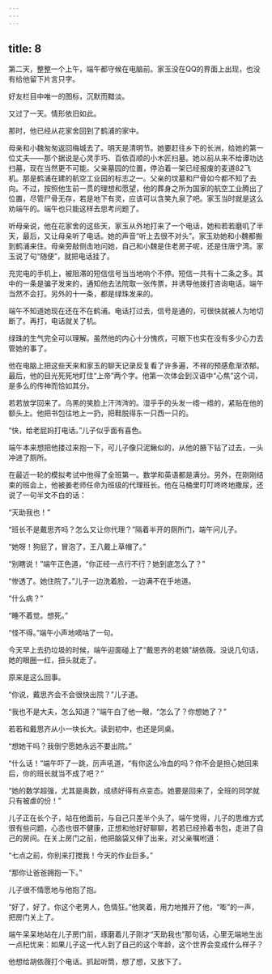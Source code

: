 ```yaml
---
---
---
```

title: 8
---




第二天，整整一个上午，端午都守候在电脑前。家玉没在QQ的界面上出现，也没有给他留下片言只字。

好友栏目中唯一的图标，沉默而黯淡。

又过了一天。情形依旧如此。

那时，他已经从花家舍回到了鹤浦的家中。





母亲和小魏匆匆返回梅城去了。明天是清明节。她要赶往乡下的长洲，给她的第一位丈夫——那个据说是心灵手巧、百依百顺的小木匠扫墓。她以前从来不给谭功达扫墓，现在当然更不可能。父亲墓园的位置，停泊着一架已经报废的麦道82飞机。那是鹤浦在建的航空工业园的标志之一。父亲的坟墓和尸骨如今都不知了去向。不过，按照他生前一贯的理想和愿望，他的葬身之所为国家的航空工业腾出了位置，尽管尸骨无存，若是地下有灵，应该可以含笑九泉了吧。家玉当时就是这么劝端午的。端午也只能这样去思考问题了。

听母亲说，他在花家舍的这些天，家玉从外地打来了一个电话，她和若若磨叽了半天，最后，又让母亲听了电话。她的声音“听上去很不对头”。家玉劝她和小魏都搬到鹤浦来住。母亲旁敲侧击地问她，自己和小魏是住老房子呢，还是住唐宁湾。家玉说了句“随便”，就把电话挂了。

充完电的手机上，被阻滞的短信信号当当地响个不停。短信一共有十二条之多。其中的一条是骗子发来的，通知他去法院取一张传票，并诱导他拨打咨询电话。端午当然不会打。另外的十一条，都是绿珠发来的。

端午不知道她现在还在不在鹤浦。电话打过去，信号是通的，可很快就被人为地切断了。再打，电话就关了机。

绿珠的生气完全可以理解。虽然他的内心十分愧疚，可眼下也实在没有多少心力去管她的事了。

他在电脑上把这些天来和家玉的聊天记录反复看了许多遍，不祥的预感愈渐浓郁。最后，他的目光死死地盯住“上帝”两个字。他第一次体会到汉语中“心焦”这个词，是多么的传神而恰如其分。

若若放学回来了。乌黑的笑脸上汗涔涔的。湿乎乎的头发一绺一绺的，紧贴在他的额头上。他把书包往地上一扔，把鞋脱得东一只西一只的。

“快，给老屁妈打电话。”儿子似乎面有喜色。

端午本来想把他搂过来抱一下，可儿子像只泥鳅似的，从他的腋下钻了过去，一头冲进了厕所。

在最近一轮的模拟考试中他得了全班第一。数学和英语都是满分。另外，在刚刚结束的班会上，他被姜老师任命为班级的代理班长。他在马桶里叮叮咚咚地撒尿，还说了一句半文不白的话：

“天助我也！”

“班长不是戴思齐吗？怎么又让你代理？”隔着半开的厕所门，端午问儿子。

“她呀！狗屁了，冒泡了，王八戴上草帽了。”

“别瞎说！”端午正色道，“你正经一点行不行？她到底怎么了？”

“惨透了。她住院了。”儿子一边洗着脸，一边满不在乎地道。

“什么病？”

“睡不着觉。想死。”

“怪不得。”端午小声地嘀咕了一句。

今天早上去扔垃圾的时候，端午迎面碰上了“戴思齐的老娘”胡依薇。没说几句话，她的眼圈一红，扭头就走了。

原来是这么回事。

“你说，戴思齐会不会很快出院？”儿子道。

“我也不是大夫，怎么知道？”端午白了他一眼，“怎么了？你想她了？”

若若和戴思齐从小一块长大。读到初中，也还是同桌。

“想她干吗？我倒宁愿她永远不要出院。”

“什么话！”端午吓了一跳，厉声吼道，“有你这么冷血的吗？你不会是担心她回来后，你的班长就当不成了吧？”

“她的数学超强，尤其是奥数，成绩好得有点变态。她要是回来了，全班的同学就只有被虐的份！”

儿子正在长个子，站在他面前，与自己只差半个头了。端午觉得，儿子的思维方式很有些问题，心态也很不健康，正想和他好好聊聊，若若已经拎着书包，走进了自己的房间。在关上房门之前，他把脑袋又伸了出来，对父亲嘱咐道：

“七点之前，你别来打搅我！今天的作业巨多。”

“那你让爸爸拥抱一下。”

儿子很不情愿地与他抱了抱。

“好了，好了。你这个老男人，色情狂。”他笑着，用力地推开了他，“嘭”的一声，把房门关上了。

端午呆呆地站在儿子房门前，琢磨着儿子刚才“天助我也”那句话，心里无端地生出一点杞忧来：如果儿子这一代人到了自己的这个年龄，这个世界会变成什么样子？

他想给胡依薇打个电话。抓起听筒，想了想，又放下了。